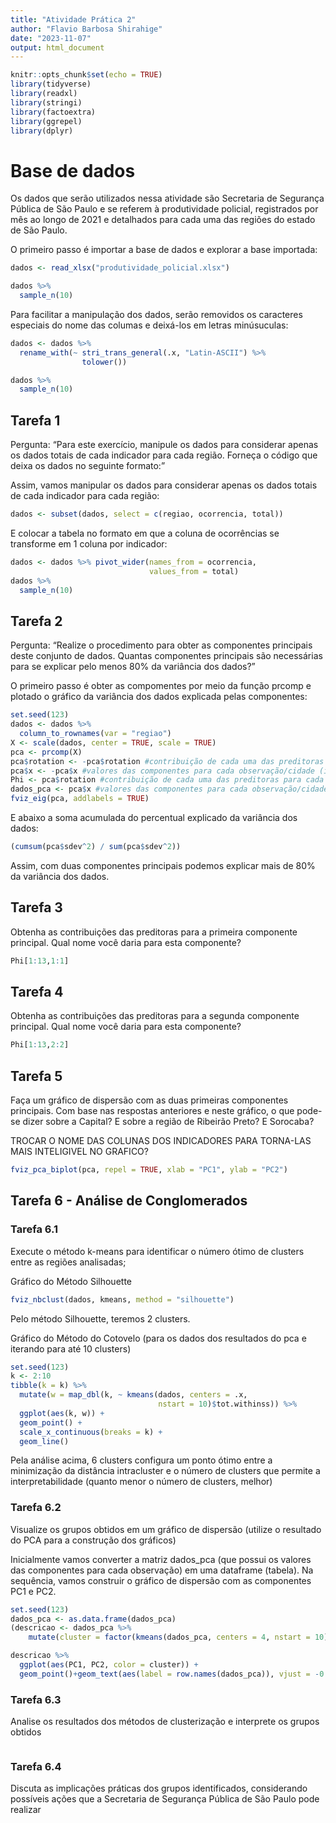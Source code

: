 ---
title: "Atividade Prática 2"
author: "Flavio Barbosa Shirahige"
date: "2023-11-07"
output: html_document
---

```{r warning=FALSE, message=FALSE}
knitr::opts_chunk$set(echo = TRUE)
library(tidyverse)
library(readxl)
library(stringi)
library(factoextra)
library(ggrepel)
library(dplyr)
```

# Base de dados


Os dados que serão utilizados nessa atividade são Secretaria de Segurança Pública de São Paulo e se referem à produtividade policial, registrados por mês ao longo de 2021 e detalhados para cada uma das regiões do estado de São Paulo.

O primeiro passo é importar a base de dados e explorar a base importada:

```{r}
dados <- read_xlsx("produtividade_policial.xlsx")

dados %>% 
  sample_n(10)
```
Para facilitar a manipulação dos dados, serão removidos os caracteres especiais do nome das columas e deixá-los em letras minúsuculas:
```{r}
dados <- dados %>% 
  rename_with(~ stri_trans_general(.x, "Latin-ASCII") %>% 
                tolower())

dados %>% 
  sample_n(10)
```

## Tarefa 1
Pergunta: "Para este exercício, manipule os dados para considerar apenas os dados totais de cada indicador para cada região. Forneça o código que deixa os dados no seguinte formato:"

Assim, vamos manipular os dados para considerar apenas os dados totais de cada indicador para cada região:
```{r}
dados <- subset(dados, select = c(regiao, ocorrencia, total))
```

E colocar a tabela no formato em que a coluna de ocorrências se transforme em 1 coluna por indicador:
```{r}
dados <- dados %>% pivot_wider(names_from = ocorrencia,
                               values_from = total)
dados %>% 
  sample_n(10)
```


## Tarefa 2

Pergunta: "Realize o procedimento para obter as componentes principais deste conjunto de dados. Quantas componentes principais são necessárias para se explicar pelo menos 80% da variância dos dados?"

O primeiro passo é obter as compomentes por meio da função prcomp e plotado o gráfico da variância dos dados explicada pelas componentes:
```{r}
set.seed(123)
dados <- dados %>% 
  column_to_rownames(var = "regiao")
X <- scale(dados, center = TRUE, scale = TRUE)
pca <- prcomp(X)
pca$rotation <- -pca$rotation #contribuição de cada uma das preditoras para cada uma das componentes (invertendo o sinal)
pca$x <- -pca$x #valores das componentes para cada observação/cidade (invertendo o sinal)
Phi <- pca$rotation #contribuição de cada uma das preditoras para cada uma das componentes com sinal invertido
dados_pca <- pca$x #valores das componentes para cada observação/cidade com sinal investido
fviz_eig(pca, addlabels = TRUE)
```

E abaixo a soma acumulada do percentual explicado da variância dos dados:
```{r}
(cumsum(pca$sdev^2) / sum(pca$sdev^2))
```

Assim, com duas componentes principais podemos explicar mais de 80% da variância dos dados.

## Tarefa 3

Obtenha as contribuições das preditoras para a primeira componente principal. Qual nome você daria para esta componente?
```{r}
Phi[1:13,1:1]
```


## Tarefa 4

Obtenha as contribuições das preditoras para a segunda componente principal. Qual nome você daria para esta componente?

```{r}
Phi[1:13,2:2]
```


## Tarefa 5

Faça um gráfico de dispersão com as duas primeiras componentes principais. Com base nas respostas anteriores e neste gráfico, o que pode-se dizer sobre a Capital? E sobre a região de Ribeirão Preto? E Sorocaba?

TROCAR O NOME DAS COLUNAS DOS INDICADORES PARA TORNA-LAS MAIS INTELIGIVEL NO GRAFICO?
```{r}
fviz_pca_biplot(pca, repel = TRUE, xlab = "PC1", ylab = "PC2")

```


## Tarefa 6 - Análise de Conglomerados

### Tarefa 6.1
Execute o método k-means para identificar o número ótimo de clusters entre as regiões analisadas;

Gráfico do Método Silhouette
```{r}
fviz_nbclust(dados, kmeans, method = "silhouette")
```

Pelo método Silhouette, teremos 2 clusters.

Gráfico do Método do Cotovelo (para os dados dos resultados do pca e iterando para até 10 clusters)
```{r}
set.seed(123)
k <- 2:10
tibble(k = k) %>% 
  mutate(w = map_dbl(k, ~ kmeans(dados, centers = .x,
                                 nstart = 10)$tot.withinss)) %>% 
  ggplot(aes(k, w)) + 
  geom_point() + 
  scale_x_continuous(breaks = k) +
  geom_line()
```

Pela análise acima, 6 clusters configura um ponto ótimo entre a minimização da distância intracluster e o número de clusters que permite a interpretabilidade (quanto menor o número de clusters, melhor)

### Tarefa 6.2
Visualize os grupos obtidos em um gráfico de dispersão (utilize o resultado do PCA para a construção dos gráficos)

Inicialmente vamos converter a matriz dados_pca (que possui os valores das componentes para cada observação) em uma dataframe (tabela). Na sequência, vamos construir o gráfico de dispersão com as componentes PC1 e PC2.
```{r}
set.seed(123)
dados_pca <- as.data.frame(dados_pca)
(descricao <- dados_pca %>% 
    mutate(cluster = factor(kmeans(dados_pca, centers = 4, nstart = 10)$cluster)))

descricao %>% 
  ggplot(aes(PC1, PC2, color = cluster)) + 
  geom_point()+geom_text(aes(label = row.names(dados_pca)), vjust = -0.5)
```

### Tarefa 6.3
Analise os resultados dos métodos de clusterização e interprete os grupos obtidos
```{r}

```

### Tarefa 6.4
Discuta as implicações práticas dos grupos identificados, considerando possíveis ações que a Secretaria de Segurança Pública de São Paulo pode realizar
```{r}

```